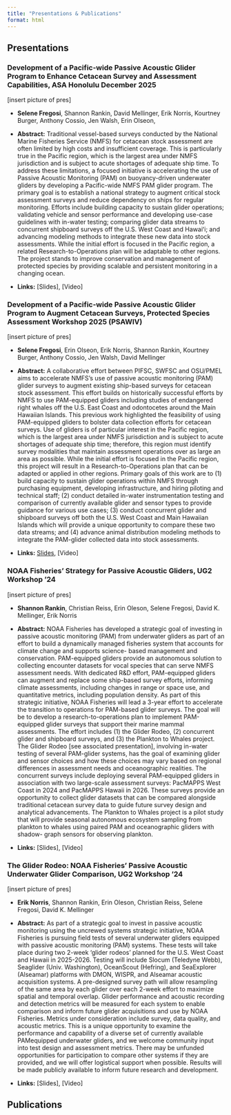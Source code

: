 ```yaml
---
title: "Presentations & Publications"
format: html
---
```


## Presentations

### Development of a Pacific-wide Passive Acoustic Glider Program to Enhance Cetacean Survey and Assessment Capabilities, ASA Honolulu December 2025

\[insert picture of pres\]

-   **Selene Fregosi**, Shannon Rankin, David Mellinger, Erik Norris, Kourtney Burger, Anthony Cossio, Jen Walsh, Erin Olseon,

-   **Abstract:** Traditional vessel-based surveys conducted by the National Marine Fisheries Service (NMFS) for cetacean stock assessment are often limited by high costs and insufficient coverage. This is particularly true in the Pacific region, which is the largest area under NMFS jurisdiction and is subject to acute shortages of adequate ship time. To address these limitations, a focused initiative is accelerating the use of Passive Acoustic Monitoring (PAM) on buoyancy-driven underwater gliders by developing a Pacific-wide NMFS PAM glider program. The primary goal is to establish a national strategy to augment critical stock assessment surveys and reduce dependency on ships for regular monitoring. Efforts include building capacity to sustain glider operations; validating vehicle and sensor performance and developing use-case guidelines with in-water testing; comparing glider data streams to concurrent shipboard surveys off the U.S. West Coast and Hawaiʻi; and advancing modeling methods to integrate these new data into stock assessments. While the initial effort is focused in the Pacific region, a related Research-to-Operations plan will be adaptable to other regions. The project stands to improve conservation and management of protected species by providing scalable and persistent monitoring in a changing ocean.

-   **Links:** \[Slides\], \[Video\]

### Development of a Pacific-wide Passive Acoustic Glider Program to Augment Cetacean Surveys, Protected Species Assessment Workshop 2025 (PSAWIV)

\[insert picture of pres\]

-   **Selene Fregosi**, Erin Olseon, Erik Norris, Shannon Rankin, Kourtney Burger, Anthony Cossio, Jen Walsh, David Mellinger

-   **Abstract:** A collaborative effort between PIFSC, SWFSC and OSU/PMEL aims to accelerate NMFS’s use of passive acoustic monitoring (PAM) glider surveys to augment existing ship-based surveys for cetacean stock assessment. This effort builds on historically successful efforts by NMFS to use PAM-equipped gliders including studies of endangered right whales off the U.S. East Coast and odontocetes around the Main Hawaiian Islands. This previous work highlighted the feasibility of using PAM-equipped gliders to bolster data collection efforts for cetacean surveys. Use of gliders is of particular interest in the Pacific region, which is the largest area under NMFS jurisdiction and is subject to acute shortages of adequate ship time; therefore, this region must identify survey modalities that maintain assessment operations over as large an area as possible. While the initial effort is focused in the Pacific region, this project will result in a Research-to-Operations plan that can be adapted or applied in other regions. Primary goals of this work are to (1) build capacity to sustain glider operations within NMFS through purchasing equipment, developing infrastructure, and hiring piloting and technical staff; (2) conduct detailed in-water instrumentation testing and comparison of currently available glider and sensor types to provide guidance for various use cases; (3) conduct concurrent glider and shipboard surveys off both the U.S. West Coast and Main Hawaiian Islands which will provide a unique opportunity to compare these two data streams; and (4) advance animal distribution modeling methods to integrate the PAM-glider collected data into stock assessments.

-   **Links:** [Slides](https://github.com/nmfs-ost/PAM-Glider/blob/main/supplemental/Presentations/PSAWIV_2025_Fregosi_Pacific-wide%20passive%20acoustic%20gliders.pdf), \[Video\]

### **NOAA Fisheries’ Strategy for Passive Acoustic Gliders,** UG2 Workshop '24

\[insert picture of pres\]

-   **Shannon Rankin**, Christian Reiss, Erin Oleson, Selene Fregosi, David K. Mellinger, Erik Norris

-   **Abstract:** NOAA Fisheries has developed a strategic goal of investing in passive acoustic monitoring (PAM) from underwater gliders as part of an effort to build a dynamically managed fisheries system that accounts for climate change and supports science- based management and conservation. PAM-equipped gliders provide an autonomous solution to collecting encounter datasets for vocal species that can serve NMFS assessment needs. With dedicated R&D effort, PAM-equipped gliders can augment and replace some ship-based survey efforts, informing climate assessments, including changes in range or space use, and quantitative metrics, including population density. As part of this strategic initiative, NOAA Fisheries will lead a 3-year effort to accelerate the transition to operations for PAM-based glider surveys. The goal will be to develop a research-to-operations plan to implement PAM-equipped glider surveys that support their marine mammal assessments. The effort includes (1) the Glider Rodeo, (2) concurrent glider and shipboard surveys, and (3) the Plankton to Whales project. The Glider Rodeo \[see associated presentation\], involving in-water testing of several PAM-glider systems, has the goal of examining glider and sensor choices and how these choices may vary based on regional differences in assessment needs and oceanographic realities. The concurrent surveys include deploying several PAM-equipped gliders in association with two large-scale assessment surveys: PacMAPPS West Coast in 2024 and PacMAPPS Hawaii in 2026. These surveys provide an opportunity to collect glider datasets that can be compared alongside traditional cetacean survey data to guide future survey design and analytical advancements. The Plankton to Whales project is a pilot study that will provide seasonal autonomous ecosystem sampling from plankton to whales using paired PAM and oceanographic gliders with shadow- graph sensors for observing plankton.

-   **Links:** \[Slides\], \[Video\]

### The Glider Rodeo: NOAA Fisheries’ Passive Acoustic Underwater Glider Comparison, UG2 Workshop '24

\[insert picture of pres\]

-   **Erik Norris**, Shannon Rankin, Erin Oleson, Christian Reiss, Selene Fregosi, David K. Mellinger

-   **Abstract:** As part of a strategic goal to invest in passive acoustic monitoring using the uncrewed systems strategic initiative, NOAA Fisheries is pursuing field tests of several underwater gliders equipped with passive acoustic monitoring (PAM) systems. These tests will take place during two 2-week ‘glider rodeos’ planned for the U.S. West Coast and Hawaii in 2025-2026. Testing will include Slocum (Teledyne Webb), Seaglider (Univ. Washington), OceanScout (Hefring), and SeaExplorer (Alseamar) platforms with DMON, WISPR, and Alseamar acoustic acquisition systems. A pre-designed survey path will allow resampling of the same area by each glider over each 2-week effort to maximize spatial and temporal overlap. Glider performance and acoustic recording and detection metrics will be measured for each system to enable comparison and inform future glider acquisitions and use by NOAA Fisheries. Metrics under consideration include survey, data quality, and acoustic metrics. This is a unique opportunity to examine the performance and capability of a diverse set of currently available PAMequipped underwater gliders, and we welcome community input into test design and assessment metrics. There may be unfunded opportunities for participation to compare other systems if they are provided, and we will offer logistical support when possible. Results will be made publicly available to inform future research and development.

-   **Links:** \[Slides\], \[Video\]

## Publications
